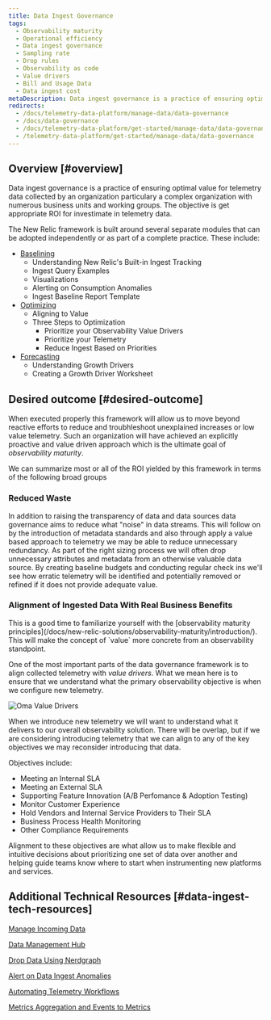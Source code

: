 ```yaml
---
title: Data Ingest Governance
tags:
  - Observability maturity
  - Operational efficiency 
  - Data ingest governance
  - Sampling rate
  - Drop rules
  - Observability as code
  - Value drivers
  - Bill and Usage Data
  - Data ingest cost
metaDescription: Data ingest governance is a practice of ensuring optimal value for telemetry data collected by an organization particulary a complex organization with numerous business units and working groups.
redirects:
  - /docs/telemetry-data-platform/manage-data/data-governance
  - /docs/data-governance
  - /docs/telemetry-data-platform/get-started/manage-data/data-governance
  - /telemetry-data-platform/get-started/manage-data/data-governance
---
```


## Overview [#overview]

Data ingest governance is a practice of ensuring optimal value for telemetry data collected by an organization particulary a complex organization with numerous business units and working groups.  The objective is get appropriate ROI for investimate in telemetry data.

The New Relic framework is built around several separate modules that can be adopted independently or as part of a complete practice.  These include:

- [Baselining](/docs/new-relic-solutions/observability-maturity/operational-efficiency/dg-baselining)
  - Understanding New Relic's Built-in Ingest Tracking
  - Ingest Query Examples
  - Visualizations
  - Alerting on Consumption Anomalies
  - Ingest Baseline Report Template
- [Optimizing](/docs/new-relic-solutions/observability-maturity/operational-efficiency/dg-optimizing)
  - Aligning to Value
  - Three Steps to Optimization
    - Prioritize your Observability Value Drivers
    - Prioritize your Telemetry
    - Reduce Ingest Based on Priorities
- [Forecasting](/docs/new-relic-solutions/observability-maturity/operational-efficiency/dg-growth-drivers)
  - Understanding Growth Drivers
  - Creating a Growth Driver Worksheet 

## Desired outcome [#desired-outcome]


When executed properly this framework will allow us to move beyond reactive efforts to reduce and troubhleshoot unexplained increases or low value telemetry.  Such an organization will have achieved an explicitly proactive and value driven approach which is the ultimate goal of *observability maturity*.

We can summarize most or all of the ROI yielded by this framework in terms of the following broad groups

### Reduced Waste

In addition to raising the transparency of data and data sources data governance aims to reduce what "noise" in data streams.  This will follow on by the introduction of metadata standards and also through apply a value based approach to telemetry we may be able to reduce unnecessary redundancy.  As part of the right sizing process we will often drop unnecessary attributes and metadata from an otherwise valuable data source.  By creating baseline budgets and conducting regular check ins we'll see how erratic telemetry will be identified and potentially removed or refined if it does not provide adequate value.

### Alignment of Ingested Data With Real Business Benefits

<Callout variant="tip">
This is a good time to familiarize yourself with the [observability maturity principles](/docs/new-relic-solutions/observability-maturity/introduction/).  This will make the concept of `value` more concrete from an observability standpoint.
</Callout>


One of the most important parts of the data governance framework is to align collected telemetry with *value drivers*.  What we mean here is to ensure that we understand what the primary observability objective is when we configure new telemetry.

![Oma Value Drivers](../images/oma-v-drivers.png)

When we introduce new telemetry we will want to understand what it delivers to our overall observability solution.  There will be overlap, but if we are considering introducing telemetry that we can align to any of the key objectives we may reconsider introducing that data.

Objectives include:

- Meeting an Internal SLA
- Meeting an External SLA
- Supporting Feature Innovation (A/B Perfomance & Adoption Testing)
- Monitor Customer Experience
- Hold Vendors and Internal Service Providers to Their SLA
- Business Process Health Monitoring
- Other Compliance Requirements

Alignment to these objectives are what allow us to make flexible and intuitive decisions about prioritizing one set of data over another and helping guide teams know where to start when instrumenting new platforms and services.


## Additional Technical Resources [#data-ingest-tech-resources]

[Manage Incoming Data](https://docs.newrelic.com/docs/data-apis/manage-data/manage-data-coming-new-relic/)

[Data Management Hub](https://docs.newrelic.com/docs/data-apis/manage-data/manage-your-data/)

[Drop Data Using Nerdgraph](https://docs.newrelic.com/docs/data-apis/manage-data/drop-data-using-nerdgraph/)

[Alert on Data Ingest Anomalies](https://docs.newrelic.com/docs/accounts/accounts-billing/new-relic-one-pricing-billing/usage-queries-alerts/)

[Automating Telemetry Workflows](https://developer.newrelic.com/automate-workflows/)

[Metrics Aggregation and Events to Metrics](https://docs.newrelic.com/docs/data-apis/convert-to-metrics/create-metrics-other-data-types/)
